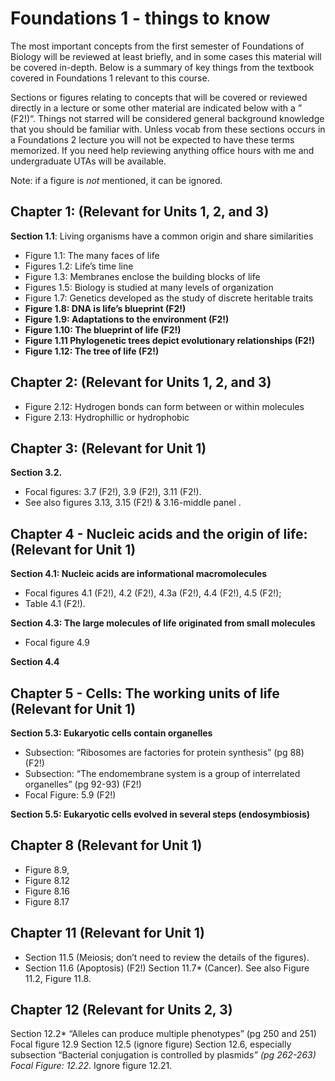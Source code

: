 #  Foundations 1 - things to know

The most important concepts from the first semester of Foundations of Biology will be reviewed at least briefly, and in some cases this material will be covered in-depth.  Below is a summary of key things from the textbook covered in Foundations 1 relevant to this course.

Sections or figures relating to concepts that will be covered or reviewed directly in a lecture or some other material are indicated below with a " (F2!)".  Things not starred will be considered general background knowledge that you should be familiar with.  Unless vocab from these sections occurs in a Foundations 2 lecture you will not be expected to have these terms memorized.  If you need help reviewing anything office hours with me and undergraduate UTAs will be available.  

Note: if a figure is _not_ mentioned, it can be ignored.

<!-- If you don’t yet have access yet to the book, many of the figures mentioned below can be seen by selecting the appropriate chapter from this folder (Links to an external site.).  -->

 

## Chapter 1:  (Relevant for Units 1, 2, and 3)

**Section 1.1**: Living organisms have a common origin and share similarities

* Figure 1.1: The many faces of life
* Figures 1.2: Life's time line
* Figure 1.3: Membranes enclose the building blocks of life
* Figures 1.5: Biology is studied at many levels of organization
* Figure 1.7: Genetics developed as the study of discrete heritable traits
* **Figure 1.8: DNA is life's blueprint (F2!)**
* **Figure 1.9: Adaptations to the environment (F2!)**
* **Figure 1.10: The blueprint of life (F2!)**
* **Figure 1.11 Phylogenetic trees depict evolutionary relationships (F2!)**
* **Figure 1.12: The tree of life (F2!)**


##  Chapter 2: (Relevant for Units 1, 2, and 3)

* Figure 2.12: Hydrogen bonds can form between or within molecules
* Figure 2.13: Hydrophillic or hydrophobic
 

## Chapter 3:  (Relevant for Unit 1)

**Section 3.2. **

* Focal figures: 3.7 (F2!), 3.9 (F2!), 3.11 (F2!).  
* See also figures 3.13, 3.15 (F2!) & 3.16-middle panel .
 

## Chapter 4 - Nucleic acids and the origin of life:  (Relevant for Unit 1)

**Section 4.1: Nucleic acids are informational macromolecules**

* Focal figures 4.1 (F2!), 4.2 (F2!), 4.3a (F2!), 4.4 (F2!), 4.5 (F2!);
* Table 4.1 (F2!).  

**Section 4.3: The large molecules of life originated from small molecules**

* Focal figure 4.9

**Section 4.4**

## Chapter 5 - Cells: The working units of life  (Relevant for Unit 1)

**Section 5.3: Eukaryotic cells contain organelles**

* Subsection: "Ribosomes are factories for protein synthesis" (pg 88) (F2!)
* Subsection: "The endomembrane system is a group of interrelated organelles" (pg 92-93) (F2!)
* Focal Figure:  5.9 (F2!)

**Section 5.5: Eukaryotic cells evolved in several steps (endosymbiosis)**


## Chapter 8 (Relevant for Unit 1)

* Figure 8.9, 
* Figure 8.12
* Figure 8.16
* Figure 8.17
 

## Chapter 11 (Relevant for Unit 1)

* Section 11.5 (Meiosis; don't need to review the details of the figures).  
* Section 11.6 (Apoptosis) (F2!)
Section 11.7* (Cancer). 
See also Figure 11.2, Figure 11.8. 
 

## Chapter 12 (Relevant for Units 2, 3)

Section 12.2* "Alleles can produce multiple phenotypes" (pg 250 and 251)
Focal figure 12.9
Section 12.5 (ignore figure)
Section 12.6, especially subsection "Bacterial conjugation is controlled by plasmids*" (pg 262-263)
Focal Figure: 12.22*. 
Ignore figure 12.21.